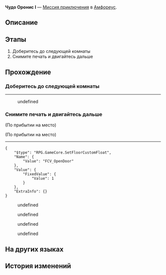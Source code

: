 {{Дополнить|Диалоги.}}
{{Миссия Инфобокс
|id              = 8030105
|Название        = 
|Изображение     = Миссия Освоения Чудо Оронис I.png
|Тип             = Миссия приключения
|События         = 
|Глава           = 
|Условия         = 
|Персонажи       = Дамионис; Первопроходец
|СтартЛокация    = Чудо Оронис I
|Мир             = Амфореус
|Локации         = Чудо Оронис I
|Предыдущая      = 
|Следующая       = 
|Награды         = 
}}
'''Чудо Оронис I''' — [[Миссия приключения]] в [[Амфореус]].

==Описание==
{{Описание|<!--официальное описание из Перекрёстка судеб-->}}

==Этапы==
# Доберитесь до следующей комнаты
# Снимите печать и двигайтесь дальше

==Прохождение==
{{Дополнить}}

===Доберитесь до следующей комнаты===
{{Описание миссии|локация=Чудо Оронис I|Дамионис растерял весь свой пыл. К счастью, победа уже близка... Правда ведь?}}
{{Диалог Начало}}
----
<!--Unknown TalkSentence: 830110901-->
<!--Unknown TalkSentence: 830110902-->
:{{Диалог|Стрелка}} undefined
<!--Unknown TalkSentence: 830110904-->
:{{tx}}
{{Диалог Конец}}

===Снимите печать и двигайтесь дальше===
{{Диалог Начало}}
;(По прибытии на место)

;(По прибытии на место)
----
<pre>{
	"$type": "RPG.GameCore.SetFloorCustomFloat",
	"Name": {
		"Value": "FCV_OpenDoor"
	},
	"Value": {
		"FixedValue": {
			"Value": 1
		}
	},
	"ExtraInfo": {}
}</pre>
<!--Unknown TalkSentence: 830111001-->
<!--Unknown TalkSentence: 830111002-->
<!--Unknown TalkSentence: 830111003-->
<!--Unknown TalkSentence: 830111004-->
<!--Unknown TalkSentence: 830111005-->
:{{Диалог|Стрелка}} undefined
:{{Диалог|Стрелка}} undefined
:{{Диалог|Стрелка}} undefined
:{{Диалог|Стрелка}} undefined
<!--Unknown TalkSentence: 830110906-->
{{Диалог Конец}}

==На других языках==
{{На других языках
|en   = Oronyx's Miracle: Room I
|zhs  = 欧洛尼斯奇迹-房间Ⅰ
|zht  = 歐洛尼斯奇跡-房間Ⅰ
|ja   = オロニクスの神跡：部屋I
|ko   = 오로닉스의 기적-방Ⅰ
|es   = Milagro de Oronix: sala I
|fr   = Salle I du Miracle d'Oronyx
|ru   = Чудо Оронис I
|th   = ปาฏิหาริย์ Oronyx: ห้อง I
|vi   = Kỳ Tích Của Oronyx: Phòng I
|de   = Oronyx’ Wunder: Raum I
|id   = Keajaiban Oronyx: Ruangan I
|pt   = Milagre de Oronyx: Sala I
}}

==История изменений==
{{История изменений|3.0}}
